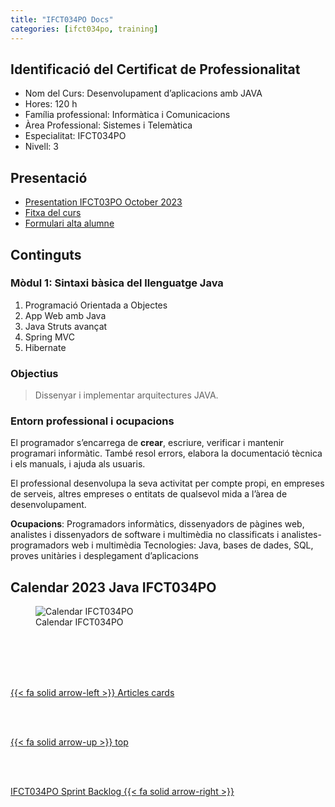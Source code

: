 ```yaml
---
title: "IFCT034PO Docs"
categories: [ifct034po, training] 
---
```


## Identificació del Certificat de Professionalitat

- Nom del Curs: Desenvolupament d’aplicacions amb JAVA
- Hores: 120 h
- Família professional: Informàtica i Comunicacions
- Àrea Professional: Sistemes i Telemàtica
- Especialitat: IFCT034PO
- Nivell: 3

## Presentació

- [Presentation IFCT03PO October 2023](https://cloud.albertprofe.dev/index.php/s/iHjKXL9WP8DoCSY){.external}
- [Fitxa del curs](https://cloud.albertprofe.dev/index.php/s/DHzAEr5NbWCD5fL){.external}
- [Formulari alta alumne](https://cloud.albertprofe.dev/index.php/apps/forms/s/xBFqg5iwp4rrAK7FKfPs6cCj){.external}

## Continguts

### Mòdul 1: Sintaxi bàsica del llenguatge Java

1. Programació Orientada a Objectes
2. App Web amb Java
3. Java Struts avançat
4. Spring MVC
5. Hibernate

### Objectius

> Dissenyar i implementar arquitectures JAVA.

### Entorn professional i ocupacions
El programador s'encarrega de **crear**, escriure, verificar i mantenir programari informàtic. També resol errors, elabora la documentació tècnica i els manuals, i ajuda als usuaris.

El professional desenvolupa la seva activitat per compte propi, en empreses de serveis, altres empreses o entitats de qualsevol mida a l'àrea de desenvolupament.

**Ocupacions**: Programadors informàtics, dissenyadors de pàgines web, analistes i dissenyadors de software i multimèdia no classificats i analistes-programadors web i multimèdia Tecnologies: Java, bases de dades, SQL, proves unitàries i desplegament d’aplicacions

## Calendar 2023 Java IFCT034PO

![Calendar IFCT034PO](/images/ifct034po/calendar2.png)



<!--- navLinks -->
<br><br>
<div class=row>
<br>
<div class='column left previous'>
<br>
[{{< fa solid arrow-left >}} Articles cards](/learning/learning-listing-card-articles.qmd)
<br>
</div>
<br>
<div class='column center'>
<br>
[{{< fa solid arrow-up >}} top](#top)
<br>
</div>
<br>
<div class='column right next'>
<br>
[IFCT034PO Sprint Backlog {{< fa solid arrow-right >}}](/ifct034po/ifct034pobacklog-sprint.qmd)
<br>
</div>
<br>
</div>
